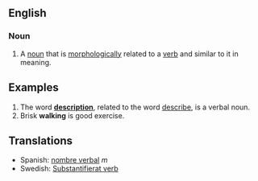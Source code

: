==English==
===Noun===

#A [[noun]] that is [[morphology|morphologically]] related to a [[verb]] and similar to it in meaning.

==Examples==

#The word '''[[description]]''', related to the word [[describe]], is a verbal noun. <!--is it?-->
#Brisk '''walking''' is good exercise. 

==Translations==
*Spanish: [[nombre verbal]] ''m''
*Swedish: [[Substantifierat verb]]